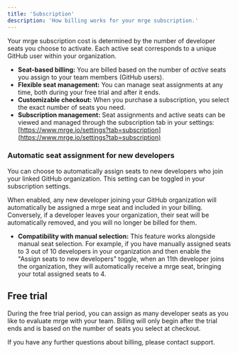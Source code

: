```yaml
---
title: 'Subscription'
description: 'How billing works for your mrge subscription.'
---
```


Your mrge subscription cost is determined by the number of developer seats you choose to activate. Each active seat corresponds to a unique GitHub user within your organization.

- **Seat-based billing:** You are billed based on the number of _active_ seats you assign to your team members (GitHub users).
- **Flexible seat management:** You can manage seat assignments at any time, both during your free trial and after it ends.
- **Customizable checkout:** When you purchase a subscription, you select the exact number of seats you need.
- **Subscription management:** Seat assignments and active seats can be viewed and managed through the subscription tab in your settings: [https://www.mrge.io/settings?tab=subscription](https://www.mrge.io/settings?tab=subscription)

### Automatic seat assignment for new developers

You can choose to automatically assign seats to new developers who join your linked GitHub organization. This setting can be toggled in your subscription settings.

When enabled, any new developer joining your GitHub organization will automatically be assigned a mrge seat and included in your billing. Conversely, if a developer leaves your organization, their seat will be automatically removed, and you will no longer be billed for them.

- **Compatibility with manual selection:** This feature works alongside manual seat selection. For example, if you have manually assigned seats to 3 out of 10 developers in your organization and then enable the "Assign seats to new developers" toggle, when an 11th developer joins the organization, they will automatically receive a mrge seat, bringing your total assigned seats to 4.

## Free trial

During the free trial period, you can assign as many developer seats as you like to evaluate mrge with your team. Billing will only begin after the trial ends and is based on the number of seats you select at checkout.

If you have any further questions about billing, please contact support.
